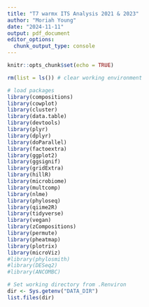 ```yaml
---
title: "T7 warmx ITS Analysis 2021 & 2023"
author: "Moriah Young"
date: "2024-11-11"
output: pdf_document
editor_options: 
  chunk_output_type: console
---
```


```r
knitr::opts_chunk$set(echo = TRUE)
```

```r
rm(list = ls()) # clear working environment

# load packages
library(compositions)
library(cowplot)
library(cluster)
library(data.table)
library(devtools)
library(plyr)
library(dplyr)
library(doParallel)
library(factoextra)
library(ggplot2)
library(ggsignif)
library(gridExtra)
library(hillR)
library(microbiome)
library(multcomp)
library(nlme)
library(phyloseq)
library(qiime2R)
library(tidyverse)
library(vegan)
library(zCompositions)
library(permute)
library(pheatmap)
library(plotrix)
library(microViz)
#library(phylosmith)
#library(DESeq2)
#library(ANCOMBC)

# Set working directory from .Renviron
dir <- Sys.getenv("DATA_DIR")
list.files(dir)
```

